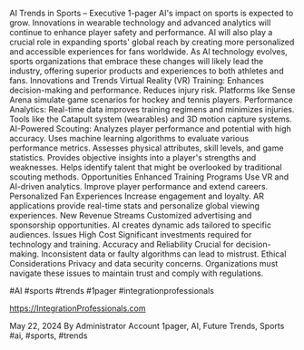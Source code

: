 AI Trends in Sports – Executive 1-pager
AI's impact on sports is expected to grow. Innovations in wearable technology and advanced analytics will continue to enhance player safety and performance. AI will also play a crucial role in expanding sports' global reach by creating more personalized and accessible experiences for fans worldwide. As AI technology evolves, sports organizations that embrace these changes will likely lead the industry, offering superior products and experiences to both athletes and fans.
Innovations and Trends
Virtual Reality (VR) Training:
Enhances decision-making and performance.
Reduces injury risk.
Platforms like Sense Arena simulate game scenarios for hockey and tennis players.
Performance Analytics:
Real-time data improves training regimens and minimizes injuries.
Tools like the Catapult system (wearables) and 3D motion capture systems.
AI-Powered Scouting:
Analyzes player performance and potential with high accuracy.
Uses machine learning algorithms to evaluate various performance metrics.
Assesses physical attributes, skill levels, and game statistics.
Provides objective insights into a player's strengths and weaknesses.
Helps identify talent that might be overlooked by traditional scouting methods.
Opportunities
Enhanced Training Programs
Use VR and AI-driven analytics.
Improve player performance and extend careers.
Personalized Fan Experiences
Increase engagement and loyalty.
AR applications provide real-time stats and personalize global viewing experiences.
New Revenue Streams
Customized advertising and sponsorship opportunities.
AI creates dynamic ads tailored to specific audiences.
Issues
High Cost
Significant investments required for technology and training.
Accuracy and Reliability
Crucial for decision-making.
Inconsistent data or faulty algorithms can lead to mistrust.
Ethical Considerations
Privacy and data security concerns.
Organizations must navigate these issues to maintain trust and comply with regulations.

#AI #sports #trends #1pager #integrationprofessionals

https://IntegrationProfessionals.com

May 22, 2024 By Administrator Account 1pager, AI, Future Trends, Sports #ai, #sports, #trends
